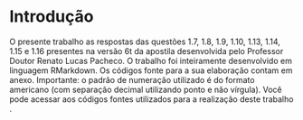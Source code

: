 <!-- Criado por Djonathan Quadras -->

# Introdução {-}

O presente trabalho as respostas das questões 1.7, 1.8, 1.9, 1.10, 1.13, 1.14, 1.15 e 1.16 presentes na versão 6t da apostila desenvolvida pelo Professor Doutor Renato Lucas Pacheco. O trabalho foi inteiramente desenvolvido em linguagem RMarkdown. Os códigos fonte para a sua elaboração contam em anexo. Importante: o padrão de numeração utilizado é do formato americano (com separação decimal utilizando ponto e não vírgula). Você pode acessar aos códigos fontes utilizados para a realização deste trabalho [\textcolor{blue}{aqui}](https://github.com/djonquadras/atividade2). 